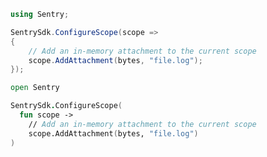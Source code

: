 ```csharp
using Sentry;

SentrySdk.ConfigureScope(scope =>
{
    // Add an in-memory attachment to the current scope
    scope.AddAttachment(bytes, "file.log");
});
```

```fsharp
open Sentry

SentrySdk.ConfigureScope(
  fun scope ->
    // Add an in-memory attachment to the current scope
    scope.AddAttachment(bytes, "file.log")
)
```
